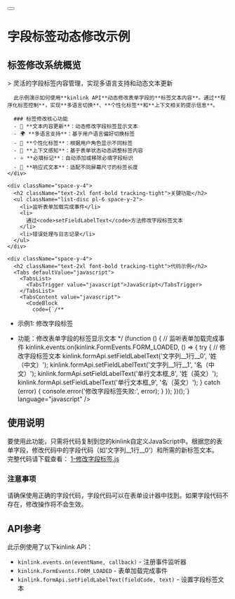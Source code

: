 
<div className="container py-6 lg:py-10">
  <div className="flex items-center gap-4 mb-8">
    <Link href="/examples">
      <Button variant="outline" size="icon">
        <ArrowLeft className="h-4 w-4" />
      </Button>
    </Link>
    <h1 className="text-3xl font-bold tracking-tight">字段标签动态修改示例</h1>
  </div>

  <div className="my-8 space-y-6">
    <div className="space-y-4">
      <h2 className="text-2xl font-bold tracking-tight">标签修改系统概览</h2>
      > 灵活的字段标签内容管理，实现多语言支持和动态文本更新

      此示例演示如何使用**kinlink API**动态修改表单字段的**标签文本内容**。通过**程序化标签控制**，实现**多语言切换**、**个性化标签**和**上下文相关的提示信息**。

      ### 标签修改核心功能
      - 📝 **文本内容更新**：动态修改字段标签显示文本
      - 🌍 **多语言支持**：基于用户语言偏好切换标签
      - 🎯 **个性化标签**：根据用户角色显示不同标签
      - 🔄 **上下文感知**：基于表单状态动态调整标签内容
      - ⭐ **必填标记**：自动添加或移除必填字段标识
      - 📱 **响应式文本**：适配不同屏幕尺寸的标签长度
    </div>

    <div className="space-y-4">
      <h2 className="text-2xl font-bold tracking-tight">关键功能</h2>
      <ul className="list-disc pl-6 space-y-2">
        <li>监听表单加载完成事件</li>
        <li>
          通过<code>setFieldLabelText</code>方法修改字段标签文本
        </li>
        <li>错误处理与日志记录</li>
      </ul>
    </div>

    <div className="space-y-4">
      <h2 className="text-2xl font-bold tracking-tight">代码示例</h2>
      <Tabs defaultValue="javascript">
        <TabsList>
          <TabsTrigger value="javascript">JavaScript</TabsTrigger>
        </TabsList>
        <TabsContent value="javascript">
          <CodeBlock 
            code={`/**
 * 示例1: 修改字段标签
 * 功能：修改表单字段的标签显示文本
 */
(function () {
  // 监听表单加载完成事件
  kinlink.events.on(kinlink.FormEvents.FORM_LOADED, () => {
    try {
      // 修改字段标签文本
      kinlink.formApi.setFieldLabelText('文字列__1行__0', '姓（中文）');
      kinlink.formApi.setFieldLabelText('文字列__1行__1', '名（中文）');
      kinlink.formApi.setFieldLabelText('单行文本框_8', '姓（英文）');
      kinlink.formApi.setFieldLabelText('单行文本框_9', '名（英文）');
    } catch (error) {
      console.error('修改字段标签失败:', error);
    }
  });
})();`} 
            language="javascript" 
          />
        </TabsContent>
      </Tabs>
    </div>

    <div className="space-y-4">
      <h2 className="text-2xl font-bold tracking-tight">使用说明</h2>
      <div>
        要使用此功能，只需将代码复制到您的kinlink自定义JavaScript中。根据您的表单字段，修改代码中的字段代码（如'文字列__1行__0'）和所需的新标签文本。
      </div>
      <div>
        完整代码请下载查看：
        <a
          href="/samplesCodes/1-修改字段标签.js"
          className="text-blue-600 hover:underline ml-1"
          download="1-修改字段标签.js"
        >
          1-修改字段标签.js
        </a>
      </div>
      <div className="p-4 border rounded-md bg-yellow-50 border-yellow-200">
        <h3 className="font-semibold text-yellow-800">注意事项</h3>
        <div className="text-yellow-800">
          请确保使用正确的字段代码，字段代码可以在表单设计器中找到。如果字段代码不存在，修改操作将不会生效。
        </div>
      </div>
    </div>

    <div className="space-y-4">
      <h2 className="text-2xl font-bold tracking-tight">API参考</h2>
      <div>此示例使用了以下kinlink API：</div>
      <ul className="list-disc pl-6 space-y-2">
        <li>
          <code>kinlink.events.on(eventName, callback)</code> -
          注册事件监听器
        </li>
        <li>
          <code>kinlink.FormEvents.FORM_LOADED</code> - 表单加载完成事件
        </li>
        <li>
          <code>kinlink.formApi.setFieldLabelText(fieldCode, text)</code> -
          设置字段标签文本
        </li>
      </ul>
    </div>
  </div>
</div> 